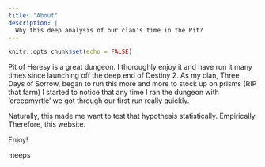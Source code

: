 ```yaml
---
title: "About"
description: |
  Why this deep analysis of our clan's time in the Pit?
---
```


```r
knitr::opts_chunk$set(echo = FALSE)
```

Pit of Heresy is a great dungeon. I thoroughly enjoy it and have run it many times since launching off the deep end of Destiny 2. As my clan, Three Days of Sorrow, began to run this more and more to stock up on prisms (RIP that farm) I started to notice that any time I ran the dungeon with 'creepmyrtle' we got through our first run really quickly.  

Naturally, this made me want to test that hypothesis statistically. Empirically. Therefore, this website. 

Enjoy! 

meeps
